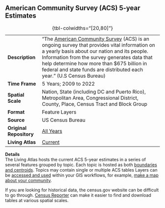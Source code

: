 ## American Community Survey (ACS) 5-year Estimates

|                         |                                                                                                                                                                                                                                                                                                                                                                              |
|----------------|--------------------------------------------------------|
| **Description**         | "The [American Community Survey](https://www.census.gov/programs-surveys/acs/about.html) (ACS) is an ongoing survey that provides vital information on a yearly basis about our nation and its people. Information from the survey generates data that help determine how more than \$675 billion in federal and state funds are distributed each year.” (U.S Census Bureau) |
| **Time Frame**          | 5 Years; 2009 to 2022                                                                                                                                                                                                                                                                                                                                                        |
| **Spatial Scale**       | Nation, State (including DC and Puerto Rico), Metropolitan Area, Congressional District, County, Place, Census Tract and Block Group                                                                                                                                                                                                                                         |
| **Format**              | Feature Layers                                                                                                                                                                                                                                                                                                                                                               |
| **Source**              | US Census Bureau                                                                                                                                                                                                                                                                                                                                                             |
| **Original Repository** | [All Years](https://data.census.gov/)                                                                                                                                                                                                                                                                                                                                        |
| **Living Atlas**        | [Current](https://www.arcgis.com/home/group.html?id=16b3a5ac36834ed6b3f16261d9a988ea#overview)                                                                                                                                                                                                                                                                               |

: {tbl-colwidths="\[20,80\]"}

**Details**\
The Living Atlas hosts the current ACS 5-year estimates in a series of several features grouped by topic. Each topic is hosted as both [boundaries and centroids](https://storymaps.arcgis.com/stories/41743d0d5364488fb51d795d65b40b37). Topics may contain single or multiple ACS tables Layers can be [accessed and used](https://www.arcgis.com/apps/Cascade/index.html?appid=c6a35a434a8f4913b9c35022290efdd0) within your GIS workflows, for example, [make a map about your community](https://www.esri.com/arcgis-blog/products/arcgis-living-atlas/mapping/make-an-acs-map-fast/).

If you are looking for historical data, the census.gov website can be difficult to go through. [Census Reporter](https://censusreporter.org/) can make it easier to find and download tables at various spatial scales.